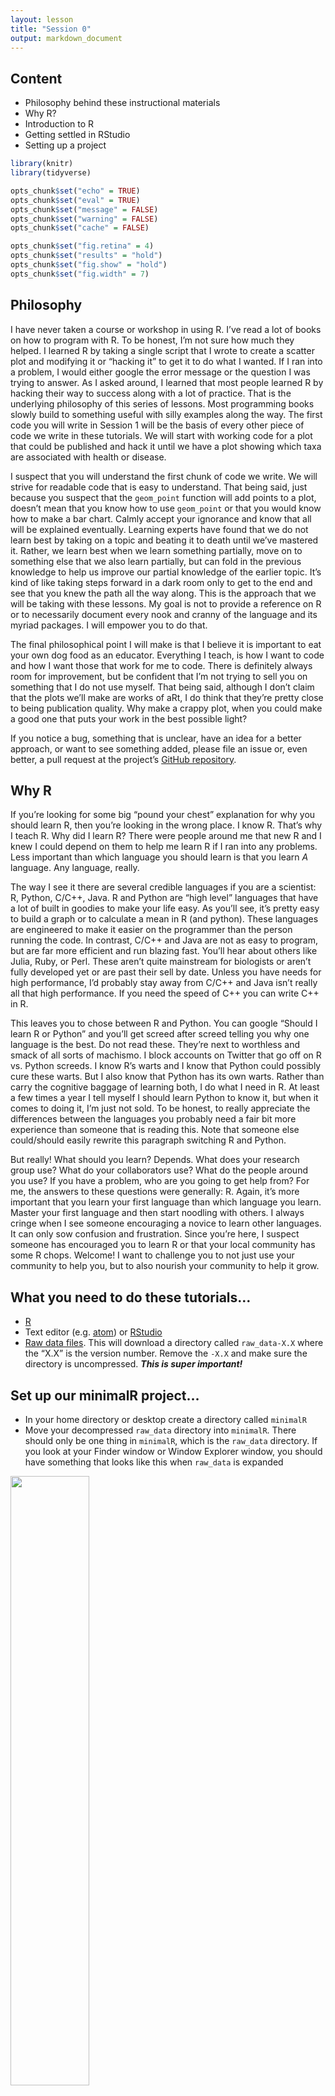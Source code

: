 ```yaml
---
layout: lesson
title: "Session 0"
output: markdown_document
---
```


## Content
* Philosophy behind these instructional materials
* Why R?
* Introduction to R
* Getting settled in RStudio
* Setting up a project


```r
library(knitr)
library(tidyverse)

opts_chunk$set("echo" = TRUE)
opts_chunk$set("eval" = TRUE)
opts_chunk$set("message" = FALSE)
opts_chunk$set("warning" = FALSE)
opts_chunk$set("cache" = FALSE)

opts_chunk$set("fig.retina" = 4)
opts_chunk$set("results" = "hold")
opts_chunk$set("fig.show" = "hold")
opts_chunk$set("fig.width" = 7)
```


## Philosophy
I have never taken a course or workshop in using R. I've read a lot of books on how to program with R. To be honest, I'm not sure how much they helped. I learned R by taking a single script that I wrote to create a scatter plot and modifying it or "hacking it" to get it to do what I wanted. If I ran into a problem, I would either google the error message or the question I was trying to answer. As I asked around, I learned that most people learned R by hacking their way to success along with a lot of practice. That is the underlying philosophy of this series of lessons. Most programming books slowly build to something useful with silly examples along the way. The first code you will write in Session 1 will be the basis of every other piece of code we write in these tutorials. We will start with working code for a plot that could be published and hack it until we have a plot showing which taxa are associated with health or disease.

I suspect that you will understand the first chunk of code we write. We will strive for readable code that is easy to understand. That being said, just because you suspect that the `geom_point` function will add points to a plot, doesn't mean that you know how to use `geom_point` or that you would know how to make a bar chart. Calmly accept your ignorance and know that all will be explained eventually. Learning experts have found that we do not learn best by taking on a topic and beating it to death until we've mastered it. Rather, we learn best when we learn something partially, move on to something else that we also learn partially, but can fold in the previous knowledge to help us improve our partial knowledge of the earlier topic. It's kind of like taking steps forward in a dark room only to get to the end and see that you knew the path all the way along. This is the approach that we will be taking with these lessons. My goal is not to provide a reference on R or to necessarily document every nook and cranny of the language and its myriad packages. I will empower you to do that.

The final philosophical point I will make is that I believe it is important to eat your own dog food as an educator. Everything I teach, is how I want to code and how I want those that work for me to code. There is definitely always room for improvement, but be confident that I'm not trying to sell you on something that I do not use myself. That being said, although I don't claim that the plots we'll make are works of aRt, I do think that they're pretty close to being publication quality. Why make a crappy plot, when you could make a good one that puts your work in the best possible light?

If you notice a bug, something that is unclear, have an idea for a better approach, or want to see something added, please file an issue or, even better, a pull request at the project's [GitHub repository](https://github.com/riffomonas/minimalR).

## Why R
If you're looking for some big "pound your chest" explanation for why you should learn R, then you're looking in the wrong place. I know R. That's why I teach R. Why did I learn R? There were people around me that new R and I knew I could depend on them to help me learn R if I ran into any problems. Less important than which language you should learn is that you learn *A* language. Any language, really.

The way I see it there are several credible languages if you are a scientist: R, Python, C/C++, Java. R and Python are "high level" languages that have a lot of built in goodies to make your life easy. As you'll see, it's pretty easy to build a graph or to calculate a mean in R (and python). These languages are engineered to make it easier on the programmer than the person running the code. In contrast, C/C++ and Java are not as easy to program, but are far more efficient and run blazing fast. You'll hear about others like Julia, Ruby, or Perl. These aren't quite mainstream for biologists or aren't fully developed yet or are past their sell by date. Unless you have needs for high performance, I'd probably stay away from C/C++ and Java isn't really all that high performance. If you need the speed of C++ you can write C++ in R.

This leaves you to chose between R and Python. You can google "Should I learn R or Python" and you'll get screed after screed telling you why one language is the best. Do not read these. They're next to worthless and smack of all sorts of machismo. I block accounts on Twitter that go off on R vs. Python screeds. I know R's warts and I know that Python could possibly cure these warts. But I also know that Python has its own warts. Rather than carry the cognitive baggage of learning both, I do what I need in R. At least a few times a year I tell myself I should learn Python to know it, but when it comes to doing it, I'm just not sold. To be honest, to really appreciate the differences between the languages you probably need a fair bit more experience than someone that is reading this. Note that someone else could/should easily rewrite this paragraph switching R and Python.

But really! What should you learn? Depends. What does your research group use? What do your collaborators use? What do the people around you use? If you have a problem, who are you going to get help from? For me, the answers to these questions were generally: R. Again, it's more important that you learn your first language than which language you learn. Master your first language and then start noodling with others. I always cringe when I see someone encouraging a novice to learn other languages. It can only sow confusion and frustration. Since you're here, I suspect someone has encouraged you to learn R or that your local community has some R chops. Welcome! I want to challenge you to not just use your community to help you, but to also nourish your community to help it grow.


## What you need to do these tutorials...
* [R](https://cloud.r-project.org/)
* Text editor (e.g. [atom]()) or [RStudio](https://www.rstudio.com/products/rstudio/download/#download)
* [Raw data files](https://github.com/riffomonas/raw_data/archive/0.1.zip). This will download a directory called `raw_data-X.X` where the "X.X" is the version number. Remove the `-X.X` and make sure the directory is uncompressed. ***This is super important!***


## Set up our minimalR project...
* In your home directory or desktop create a directory called `minimalR`
* Move your decompressed `raw_data` directory into `minimalR`. There should only be one thing in `minimalR`, which is the `raw_data` directory. If you look at your Finder window or Window Explorer window, you should have something that looks like this when `raw_data` is expanded

<img src="assets/images/folder_setup.png" width="50%">

* To make life easier, you should start with RStudio. Open `RStudio` and do "File->New Project->Existing Directory".

<img src="assets/images/file_menu.png" width="50%">

* Once you're in the "Create Project" dialog click on the "Existing Directory" link.

<img src="assets/images/new_project.png" width="50%">


* Use the "Browse" button to find `minimalR`. Once you're there (you should only see `raw_data` in the directory), select open.

<img src="assets/images/browse_to_project.png" width="50%">

* My copy of `minimalR` is on the desktop and it lists my "Project working directory" as `~/Desktop/minimalR`. Click "Create Project"

<img src="assets/images/create_project.png" width="50%">

* In the lower right corner of the RStudio program window you will see that the "Files" tab is selected. In the panel it will have a file called `minimalR.Rproj` and a directory called `raw_data`.

<img src="assets/images/files_panel.png" width="50%">

* Quit RStudio
* Use your finder to navigate to your `minimalR` directory
* Double click on `minimalR.Rproj`. This is probably the quickest way to have RStudio open up in your desired working directory.

<img src="assets/images/start_w_project.png" width="50%">


## Customizing RStudio
* There are many ways to customize RStudio. You can find the options by going to the Preferences window. If you are using windows you can get to the Preferences window by going Tools->Global Options. Here is a screenshot of how to do it for Mac OS X.

<img src="assets/images/launch_preferences.png" width="50%">

* In the first tab, "General" the following items **should never be checked**.

<img src="assets/images/general_preferences_tab.png" width="50%">

* You likely don't need any of these to be checked except to be notified of RStudio:
	- Restore .RData into workspace at startup
	- Save workspace to .RData on exit (toggle should say "Never")
	- Always save history
* Click "Apply"
* Click "OK"


## Oversized calculator
On the left side there is a tab for console. This is where we will be entering most of our commands. Go ahead and type `2+2` at the `>` prompt

```r
2+2
```

Now type the following at the prompt (feel free to use your own name)

```r
my_name <- "Pat Schloss"
```

Now look in the upper right panel. In the "Environment" tab you'll see that there's a new variable - `my_name` and the value you just assigned it. We'll talk more about variables later, but for now, know that you can see the variables you've defined in this pane.

<img src="assets/images/environment_tab.png" width="50%">

Go ahead and click on the "History" tab. There you'll see the last two commands we've entered.

<img src="assets/images/history_tab.png" width="50%">


## Working through tutorials
As you go through the tutorials you should be saving your code in a text file. Note that a Microsoft Word docx file is not a text file! We want a simple file that only contains text, no formatting. Go "File->New File->Rscript". This will open a file called "Untitled1" in the upper left panel and it will push the "Console" panel down along the left side.

<img src="assets/images/new_r_script.png" width="50%">

Save "Untitled1" as `lesson_00.R` in your `minimalR` directory with the `Rproj` file. You should now see `lesson_00.R` listed in the "Files" tab in the lower right corner. Go ahead and enter `2+2` in `lesson_00.R`.

<img src="assets/images/new_r_script_code.png" width="50%">

One of the nice features of RStudio is that you can put your cursor on the line or highlight the lines you want to run in `lesson_00.R` and then press the "Run" button and it will copy, paste, and run the line(s) in the "Console" window.

<img src="assets/images/new_r_script_executed.png" width="50%">

Alternatively, you can check the "Source on Save" button and every time you save the file, it will run the code in that file. Keep in mind that it will run every command so if you have some non-R code in the file, it will likely gag and complain. I would suggest you create a separate `lesson_XX.R` file for each lesson that we do as we work through the lessons.


## Installing packages

We will use several R packages throughout the lessons. The first that we'll use is called `tidyverse`. We'll be talking a lot about this package as we go along. But for now, we need to install this package. In the lower right panel of RStudio, select the "Package" tab. You'll get something that looks like this:

<img src="assets/images/package_tab.png" width="50%">

In the search window, type in "tidyverse" (without the quotes). If it isn't already installed, you won't see it. If it is installed, it will be listed. The package isn't installed on my computer.

<img src="assets/images/tidyverse_search_v1.png" width="50%">

If it isn't installed on your computer either, go ahead and click the Install button and type "tidyverse" into the "Packages" window:

<img src="assets/images/tidyverse_install_window.png" width="50%">

Once you press the "Install" button, the dialog will close and RStudio will install the package. You'll notice a couple things have happened. In the Packages tab in the lower right panel, you now see the "tidyverse" package is there. You'll also notice that in the lower left corner that R ran the command `install.packages("tidyverse")`.

<img src="assets/images/install_packages_tidyverse.png" width="50%">

Finally, to make all of the tidyverse goodness available as we go through the tutorials, you can either click the small square next to "tidyverse" in the "Packages" tab or you can run `library(tidyverse)` in the console tab in the lower left panel of RStudio.

<img src="assets/images/library_tidyverse.png" width="50%">


## My setup
If you run `sessionInfo` at the console, you will see the version of R and the packages you have installed and attached (more about what this all means later). Here's what mine looks like.

```r
library(tidyverse)
```

```r
sessionInfo()
```

